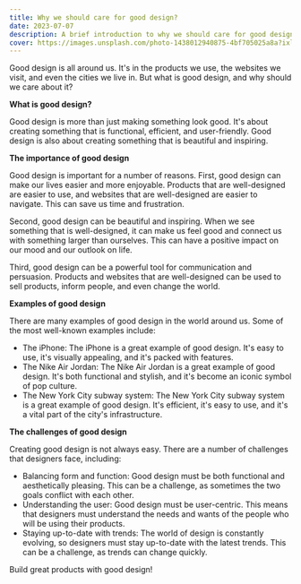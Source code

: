 ```yaml
---
title: Why we should care for good design?
date: 2023-07-07
description: A brief introduction to why we should care for good design.
cover: https://images.unsplash.com/photo-1438012940875-4bf705025a8a?ixlib=rb-4.0.3&ixid=M3wxMjA3fDB8MHxwaG90by1wYWdlfHx8fGVufDB8fHx8fA%3D%3D&auto=format&fit=crop&w=2070&q=80
---
```


Good design is all around us. It's in the products we use, the websites we visit, and even the cities we live in. But what is good design, and why should we care about it?

**What is good design?**

Good design is more than just making something look good. It's about creating something that is functional, efficient, and user-friendly. Good design is also about creating something that is beautiful and inspiring.

**The importance of good design**

Good design is important for a number of reasons. First, good design can make our lives easier and more enjoyable. Products that are well-designed are easier to use, and websites that are well-designed are easier to navigate. This can save us time and frustration.

Second, good design can be beautiful and inspiring. When we see something that is well-designed, it can make us feel good and connect us with something larger than ourselves. This can have a positive impact on our mood and our outlook on life.

Third, good design can be a powerful tool for communication and persuasion. Products and websites that are well-designed can be used to sell products, inform people, and even change the world.

**Examples of good design**

There are many examples of good design in the world around us. Some of the most well-known examples include:

* The iPhone: The iPhone is a great example of good design. It's easy to use, it's visually appealing, and it's packed with features.
* The Nike Air Jordan: The Nike Air Jordan is a great example of good design. It's both functional and stylish, and it's become an iconic symbol of pop culture.
* The New York City subway system: The New York City subway system is a great example of good design. It's efficient, it's easy to use, and it's a vital part of the city's infrastructure.

**The challenges of good design**

Creating good design is not always easy. There are a number of challenges that designers face, including:

* Balancing form and function: Good design must be both functional and aesthetically pleasing. This can be a challenge, as sometimes the two goals conflict with each other.
* Understanding the user: Good design must be user-centric. This means that designers must understand the needs and wants of the people who will be using their products.
* Staying up-to-date with trends: The world of design is constantly evolving, so designers must stay up-to-date with the latest trends. This can be a challenge, as trends can change quickly.

Build great products with good design!